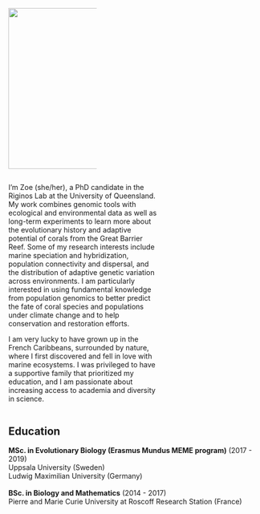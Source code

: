 ```{=html}
<style>
.add-space{
padding-right: 5%;
}

</style>
```

::: {.column .add-space width="35%"}
![](img/Headshot.jpg){width="8.5cm"}
:::

::: {.column width="60%"}
I'm Zoe (she/her), a PhD candidate in the Riginos Lab at the University of Queensland. My work combines genomic tools with ecological and environmental data as well as long-term experiments to learn more about the evolutionary history and adaptive potential of corals from the Great Barrier Reef. Some of my research interests include marine speciation and hybridization, population connectivity and dispersal, and the distribution of adaptive genetic variation across environments. I am particularly interested in using fundamental knowledge from population genomics to better predict the fate of coral species and populations under climate change and to help conservation and restoration efforts.

I am very lucky to have grown up in the French Caribbeans, surrounded by nature, where I first discovered and fell in love with marine ecosystems. I was privileged to have a supportive family that prioritized my education, and I am passionate about increasing access to academia and diversity in science.
:::

## Education

**MSc. in Evolutionary Biology (Erasmus Mundus MEME program)** (2017 - 2019)\
Uppsala University (Sweden)\
Ludwig Maximilian University (Germany)\
\
**BSc. in Biology and Mathematics** (2014 - 2017)\
Pierre and Marie Curie University at Roscoff Research Station (France)\
\